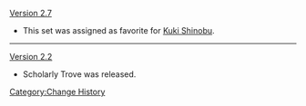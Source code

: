 [[Version 2.7]]
* This set was assigned as favorite for [[Kuki Shinobu]].
----
[[Version 2.2]]
* Scholarly Trove was released.
<noinclude>[[Category:Change History]]</noinclude>